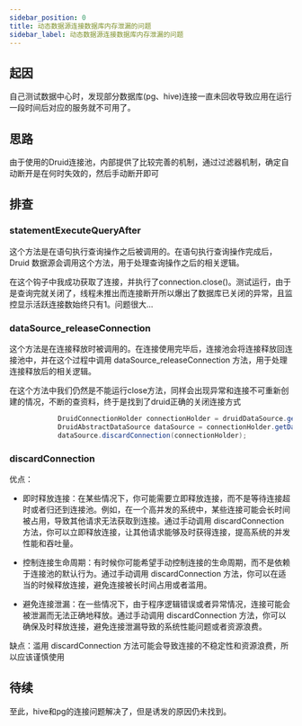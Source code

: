 ```yaml
---
sidebar_position: 0
title: 动态数据源连接数据库内存泄漏的问题
sidebar_label: 动态数据源连接数据库内存泄漏的问题
---
```


## 起因
自己测试数据中心时，发现部分数据库(pg、hive)连接一直未回收导致应用在运行一段时间后对应的服务就不可用了。
## 思路
由于使用的Druid连接池，内部提供了比较完善的机制，通过过滤器机制，确定自动断开是在何时失效的，然后手动断开即可
## 排查
### statementExecuteQueryAfter
这个方法是在语句执行查询操作之后被调用的。在语句执行查询操作完成后，Druid 数据源会调用这个方法，用于处理查询操作之后的相关逻辑。


在这个钩子中我成功获取了连接，并执行了connection.close()。测试运行，由于是查询完就关闭了，线程未推出而连接断开所以爆出了数据库已关闭的异常，且监控显示活跃连接数始终只有1。问题很大...
### dataSource_releaseConnection
这个方法是在连接释放时被调用的。在连接使用完毕后，连接池会将连接释放回连接池中，并在这个过程中调用 dataSource_releaseConnection 方法，用于处理连接释放后的相关逻辑。

在这个方法中我们仍然是不能运行close方法，同样会出现异常和连接不可重新创建的情况，不断的查资料，终于是找到了druid正确的关闭连接方式
```java
            DruidConnectionHolder connectionHolder = druidDataSource.getConnection().getConnectionHolder();
            DruidAbstractDataSource dataSource = connectionHolder.getDataSource();
            dataSource.discardConnection(connectionHolder);
```

### discardConnection
优点：
- 即时释放连接：在某些情况下，你可能需要立即释放连接，而不是等待连接超时或者归还到连接池。例如，在一个高并发的系统中，某些连接可能会长时间被占用，导致其他请求无法获取到连接。通过手动调用 discardConnection 方法，你可以立即释放连接，让其他请求能够及时获得连接，提高系统的并发性能和吞吐量。

- 控制连接生命周期：有时候你可能希望手动控制连接的生命周期，而不是依赖于连接池的默认行为。通过手动调用 discardConnection 方法，你可以在适当的时候释放连接，避免连接被长时间占用或者滥用。

- 避免连接泄漏：在一些情况下，由于程序逻辑错误或者异常情况，连接可能会被泄漏而无法正确地释放。通过手动调用 discardConnection 方法，你可以确保及时释放连接，避免连接泄漏导致的系统性能问题或者资源浪费。

缺点：滥用 discardConnection 方法可能会导致连接的不稳定性和资源浪费，所以应该谨慎使用

## 待续
至此，hive和pg的连接问题解决了，但是诱发的原因仍未找到。